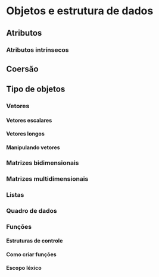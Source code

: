 # Objetos e estrutura de dados

## Atributos

### Atributos intrínsecos

## Coersão

## Tipo de objetos

### Vetores

#### Vetores escalares

#### Vetores longos

#### Manipulando vetores

### Matrizes bidimensionais

### Matrizes multidimensionais

### Listas

### Quadro de dados

### Funções

#### Estruturas de controle

#### Como criar funções

#### Escopo léxico
